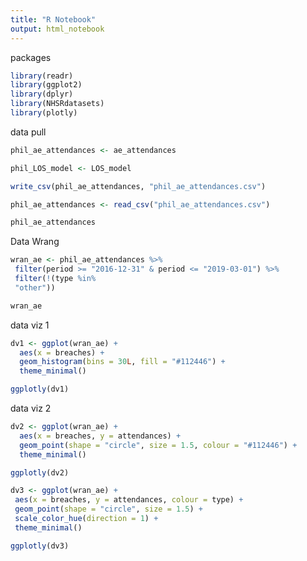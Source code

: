 ```yaml
---
title: "R Notebook"
output: html_notebook
---
```


packages
```r
library(readr)
library(ggplot2)
library(dplyr)
library(NHSRdatasets)
library(plotly)

```

data pull
```r


phil_ae_attendances <- ae_attendances

phil_LOS_model <- LOS_model

write_csv(phil_ae_attendances, "phil_ae_attendances.csv")

phil_ae_attendances <- read_csv("phil_ae_attendances.csv")

phil_ae_attendances

```
Data Wrang

```r
wran_ae <- phil_ae_attendances %>%
 filter(period >= "2016-12-31" & period <= "2019-03-01") %>%
 filter(!(type %in% 
 "other"))

wran_ae

```


data viz 1
```r
dv1 <- ggplot(wran_ae) +
  aes(x = breaches) +
  geom_histogram(bins = 30L, fill = "#112446") +
  theme_minimal()

ggplotly(dv1)
```

data viz 2
```r
dv2 <- ggplot(wran_ae) +
  aes(x = breaches, y = attendances) +
  geom_point(shape = "circle", size = 1.5, colour = "#112446") +
  theme_minimal()

ggplotly(dv2)
```

```r


dv3 <- ggplot(wran_ae) +
 aes(x = breaches, y = attendances, colour = type) +
 geom_point(shape = "circle", size = 1.5) +
 scale_color_hue(direction = 1) +
 theme_minimal()

ggplotly(dv3)


```


